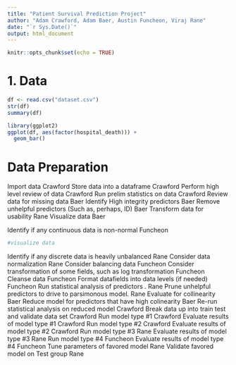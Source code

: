 ```yaml
---
title: "Patient Survival Prediction Project"
author: "Adam Crawford, Adam Baer, Austin Funcheon, Viraj Rane"
date: "`r Sys.Date()`"
output: html_document
---
```


```r
knitr::opts_chunk$set(echo = TRUE)
```

# 1. Data

```r
df <- read.csv("dataset.csv")
str(df)
summary(df)

library(ggplot2)
ggplot(df, aes(factor(hospital_death))) +
  geom_bar()
```

# Data Preparation

Import data	                                                          Crawford
Store data into a dataframe	                                          Crawford
Perform high level review of data	                                    Crawford
Run prelim statistics on data	                                        Crawford
Review data for missing data	                                        Baer
Identify High integrity predictors                                    Baer
Remove unhelpful predictors (Such as, perhaps, ID)                    Baer
Transform data for usability	                                        Rane
Visualize data	                                                      Baer


Identify if any continuous data is non-normal	                        Funcheon
```r
#visualize data
```


Identify if any discrete data is heavily unbalanced                   Rane
Consider data normalization	                                          Rane
Consider balancing data	                                              Funcheon
Consider transformation of some fields, such as log transformation	  Funcheon
Cleanse data                                                        	Funcheon
Format datafields into data levels (if needed)                    	  Funcheon
Run statistical analysis of predictors  .                           	Rane
Prune unhelpful predictors to drive to parsimonous model.	            Rane
Evaluate for collinearity	                                            Baer
Reduce model for predictors that have high colinearity	              Baer
Re-run statistical analysis on reduced model	                        Crawford
Break data up into train test and validate data set	                  Crawford
Run model type #1	                                                    Crawford
Evaluate results of model type #1	                                    Crawford
Run model type #2	                                                    Crawford
Evaluate results of model type #2	                                    Crawford
Run model type #3	                                                    Rane
Evaluate results of model type #3	                                    Rane
Run model type #4	                                                    Funcheon
Evaluate results of model type #4	                                    Funcheon
Tune parameters of favored model                                    	Rane
Validate favored model on Test group                                	Rane

